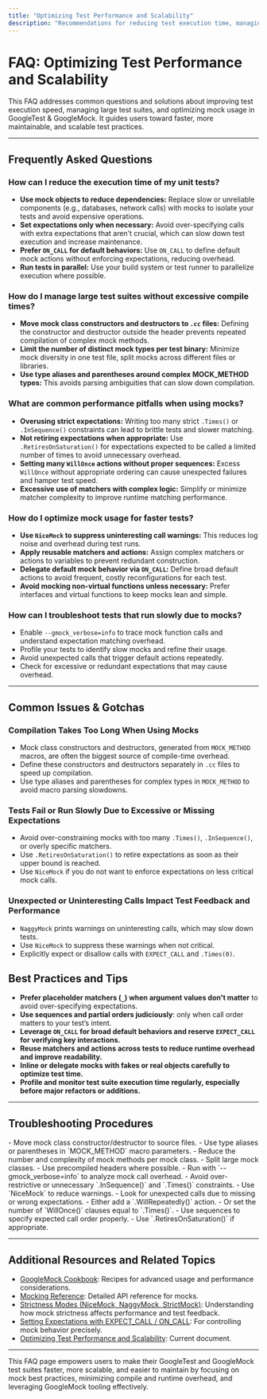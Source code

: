 ```yaml
---
title: "Optimizing Test Performance and Scalability"
description: "Recommendations for reducing test execution time, managing large test suites, and improving the efficiency of mock usage. Includes approaches to speed up unit tests and common performance pitfalls."
---
```


# FAQ: Optimizing Test Performance and Scalability

This FAQ addresses common questions and solutions about improving test execution speed, managing large test suites, and optimizing mock usage in GoogleTest & GoogleMock. It guides users toward faster, more maintainable, and scalable test practices.

---

## Frequently Asked Questions

### How can I reduce the execution time of my unit tests?

- **Use mock objects to reduce dependencies:** Replace slow or unreliable components (e.g., databases, network calls) with mocks to isolate your tests and avoid expensive operations.
- **Set expectations only when necessary:** Avoid over-specifying calls with extra expectations that aren't crucial, which can slow down test execution and increase maintenance.
- **Prefer `ON_CALL` for default behaviors:** Use `ON_CALL` to define default mock actions without enforcing expectations, reducing overhead.
- **Run tests in parallel:** Use your build system or test runner to parallelize execution where possible.

### How do I manage large test suites without excessive compile times?

- **Move mock class constructors and destructors to `.cc` files:** Defining the constructor and destructor outside the header prevents repeated compilation of complex mock methods.
- **Limit the number of distinct mock types per test binary:** Minimize mock diversity in one test file, split mocks across different files or libraries.
- **Use type aliases and parentheses around complex MOCK_METHOD types:** This avoids parsing ambiguities that can slow down compilation.

### What are common performance pitfalls when using mocks?

- **Overusing strict expectations:** Writing too many strict `.Times()` or `.InSequence()` constraints can lead to brittle tests and slower matching.
- **Not retiring expectations when appropriate:** Use `.RetiresOnSaturation()` for expectations expected to be called a limited number of times to avoid unnecessary overhead.
- **Setting many `WillOnce` actions without proper sequences:** Excess `WillOnce` without appropriate ordering can cause unexpected failures and hamper test speed.
- **Excessive use of matchers with complex logic:** Simplify or minimize matcher complexity to improve runtime matching performance.

### How do I optimize mock usage for faster tests?

- **Use `NiceMock` to suppress uninteresting call warnings:** This reduces log noise and overhead during test runs.
- **Apply reusable matchers and actions:** Assign complex matchers or actions to variables to prevent redundant construction.
- **Delegate default mock behavior via `ON_CALL`:** Define broad default actions to avoid frequent, costly reconfigurations for each test.
- **Avoid mocking non-virtual functions unless necessary:** Prefer interfaces and virtual functions to keep mocks lean and simple.

### How can I troubleshoot tests that run slowly due to mocks?

- Enable `--gmock_verbose=info` to trace mock function calls and understand expectation matching overhead.
- Profile your tests to identify slow mocks and refine their usage.
- Avoid unexpected calls that trigger default actions repeatedly.
- Check for excessive or redundant expectations that may cause overhead.

---

## Common Issues & Gotchas

### Compilation Takes Too Long When Using Mocks

- Mock class constructors and destructors, generated from `MOCK_METHOD` macros, are often the biggest source of compile-time overhead.
- Define these constructors and destructors separately in `.cc` files to speed up compilation.
- Use type aliases and parentheses for complex types in `MOCK_METHOD` to avoid macro parsing slowdowns.

### Tests Fail or Run Slowly Due to Excessive or Missing Expectations

- Avoid over-constraining mocks with too many `.Times()`, `.InSequence()`, or overly specific matchers.
- Use `.RetiresOnSaturation()` to retire expectations as soon as their upper bound is reached.
- Use `NiceMock` if you do not want to enforce expectations on less critical mock calls.

### Unexpected or Uninteresting Calls Impact Test Feedback and Performance

- `NaggyMock` prints warnings on uninteresting calls, which may slow down tests.
- Use `NiceMock` to suppress these warnings when not critical.
- Explicitly expect or disallow calls with `EXPECT_CALL` and `.Times(0)`.

## Best Practices and Tips

- **Prefer placeholder matchers (`_`) when argument values don't matter** to avoid over-specifying expectations.
- **Use sequences and partial orders judiciously**: only when call order matters to your test’s intent.
- **Leverage `ON_CALL` for broad default behaviors and reserve `EXPECT_CALL` for verifying key interactions.**
- **Reuse matchers and actions across tests to reduce runtime overhead and improve readability.**
- **Inline or delegate mocks with fakes or real objects carefully to optimize test time.**
- **Profile and monitor test suite execution time regularly, especially before major refactors or additions.**

---

## Troubleshooting Procedures

<AccordionGroup title="Troubleshooting Common Performance Problems">
<Accordion title="Slow Compilation due to Mocks">
- Move mock class constructor/destructor to source files.
- Use type aliases or parentheses in `MOCK_METHOD` macro parameters.
- Reduce the number and complexity of mock methods per mock class.
- Split large mock classes.
- Use precompiled headers where possible.
</Accordion>
<Accordion title="Test Runs Too Slow or Hang due to Mock Calls">
- Run with `--gmock_verbose=info` to analyze mock call overhead.
- Avoid over-restrictive or unnecessary `.InSequence()` and `.Times()` constraints.
- Use `NiceMock` to reduce warnings.
- Look for unexpected calls due to missing or wrong expectations.
</Accordion>
<Accordion title="Unexpected Failure Due to Exhausted WillOnce Actions">
- Either add a `.WillRepeatedly()` action.
- Or set the number of `WillOnce()` clauses equal to `.Times()`.
- Use sequences to specify expected call order properly.
- Use `.RetiresOnSaturation()` if appropriate.
</Accordion>
</AccordionGroup>

---

## Additional Resources and Related Topics

- [GoogleMock Cookbook](https://google.github.io/googletest/gmock_cook_book.html): Recipes for advanced usage and performance considerations.
- [Mocking Reference](https://google.github.io/googletest/reference/mocking.html): Detailed API reference for mocks.
- [Strictness Modes (NiceMock, NaggyMock, StrictMock)](/faq/mocking-behavior-and-integration/strictness-behavior): Understanding how mock strictness affects performance and test feedback.
- [Setting Expectations with EXPECT_CALL / ON_CALL](/api-reference/core-mocking-apis/call-expectations): For controlling mock behavior precisely.
- [Optimizing Test Performance and Scalability](/faq/performance-community-support/performance-and-scalability): Current document.

---

This FAQ page empowers users to make their GoogleTest and GoogleMock test suites faster, more scalable, and easier to maintain by focusing on mock best practices, minimizing compile and runtime overhead, and leveraging GoogleMock tooling effectively.

